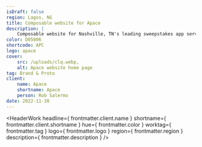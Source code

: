 ```yaml
---
isDraft: false
region: Lagos, NG
title: Composable website for Apace
description: |
    Composable website for Nashville, TN's leading sweepstakes app service, helping businesses reap the reward of a meaningful dialog with their customers.
color: D05006
shortcode: APC
logo: apace
cover:
    src: /uploads/clq.webp,
    alt: Apace website home page
tag: Brand & Proto
client:
    name: Apace
    shortname: Apace
    person: Rob Salermo
date: 2022-11-30
---
```


<HeaderWork
    headline={ frontmatter.client.name }
    shortname={ frontmatter.client.shortname }
    hue={ frontmatter.color }
    worktag={ frontmatter.tag }
    logo={ frontmatter.logo }
    region={ frontmatter.region }
    description={ frontmatter.description }
/>